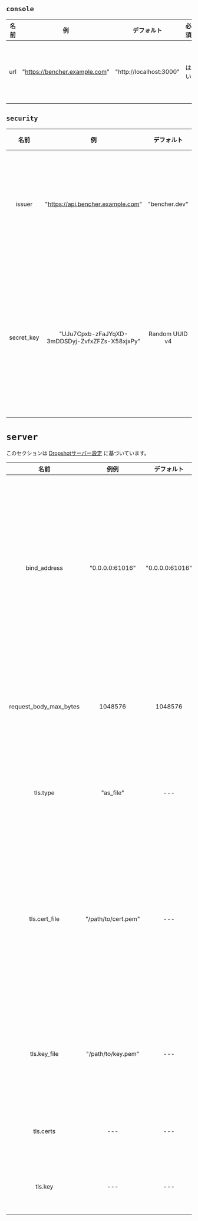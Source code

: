 ## `console`

| 名前  |              例               |       デフォルト        | 必須  |                     説明                      |
| :---: | :---------------------------: | :---------------------: | :---: | :-------------------------------------------: |
|  url  | "https://bencher.example.com" | "http://localhost:3000" | はい  | Bencher UIコンソールホストのURLを指定します。 |

## `security`

|    名前    |                       例                       |   デフォルト   |  必須  |                                                                                                                                    説明                                                                                                                                     |
| :--------: | :--------------------------------------------: | :------------: | :----: | :-------------------------------------------------------------------------------------------------------------------------------------------------------------------------------------------------------------------------------------------------------------------------: |
|   issuer   |       "https://api.bencher.example.com"        | "bencher.dev"  | いいえ |                                                                      JSON Webトークン（JWT）の発行者を指定します。 **警告** この値を変更すると、すでに生成されたすべてのJWTの検証ができなくなります。                                                                       |
| secret_key | "UJu7Cpxb-zFaJYqXD-3mDDSDyj-ZvfxZFZs-X58xjxPy" | Random UUID v4 |  はい  | すべてのトークンを生成するために使用されるキーを指定します。 **非常に安全であるべきです！** デフォルト値はランダムに生成された [UUID v4](https://ja.wikipedia.org/wiki/UUID#UUID_v4_-_ランダム生成)です。ログに記録されるとき、それは絶対に `************` と表示されます。 |

# `server`

このセクションは [Dropshotサーバー設定](https://github.com/oxidecomputer/dropshot/tree/v0.9.0#dropshot-servers) に基づいています。

|          名前          |        例例         |   デフォルト    |          必須          |                                                                                                                       説明                                                                                                                       |
| :--------------------: | :-----------------: | :-------------: | :--------------------: | :----------------------------------------------------------------------------------------------------------------------------------------------------------------------------------------------------------------------------------------------: |
|      bind_address      |   "0.0.0.0:61016"   | "0.0.0.0:61016" |          はい          | サーバーが指定されたIPアドレスとTCPポートにバインドする必要があることを指定します。一般的に、サーバーは複数のIPアドレスとポートにバインドすることができますが、これはまだサポートされていません。デフォルトは "127.0.0.1:0" に設定されています。 |
| request_body_max_bytes |       1048576       |     1048576     |          はい          |                                                               要求の本文で許容されるバイト数の最大値を指定します。大きな要求は400のエラーを受け取ります。デフォルトは 1024 です。                                                                |
|        tls.type        |      "as_file"      |       ---       |         いいえ         |                                                                    TLS証明書とキー情報が提供される場合と方法を指定します。有効な値には "as_file" と "as_bytes" が含まれます。                                                                    |
|     tls.cert_file      | "/path/to/cert.pem" |       ---       | if tls.type = as_file  |        サーバーが自身を識別するための証明書チェーンを含むPEMファイルへのパスを指定します。最初の証明書はエンドエンティティ証明書であり、残りは信頼できるCAへの途中の中間証明書です。指定された場合、サーバーはTLS接続のみを受け付けます。        |
|      tls.key_file      | "/path/to/key.pem"  |       ---       | if tls.type = as_file  |                                                        サーバーが使用するプライベートキーを含むPKCS＃8ファイルへのパスを指定します。指定した場合、サーバーはTLS接続のみをリッスンします。                                                        |
|       tls.certs        |         ---         |       ---       | if tls.type = as_bytes |                                                                                     tls.cert_fileと同じですが、証明書データのバイト配列として提供されます。                                                                                      |
|        tls.key         |         ---         |       ---       | if tls.type = as_bytes |                                                                                       tls.key_fileと同じですが、キーデータのバイト配列として提供されます。                                                                                       |